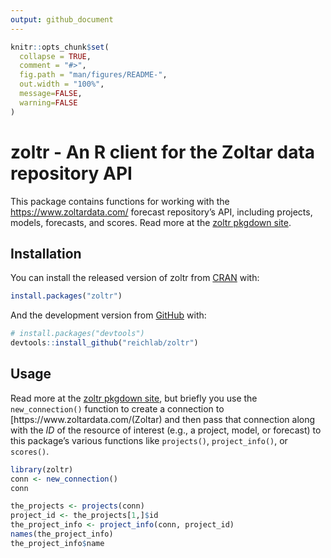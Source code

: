 ```yaml
---
output: github_document
---
```


<!-- README.md is generated from README.Rmd. Please edit that file -->

```r
knitr::opts_chunk$set(
  collapse = TRUE,
  comment = "#>",
  fig.path = "man/figures/README-",
  out.width = "100%",
  message=FALSE, 
  warning=FALSE
)
```


# zoltr - An R client for the Zoltar data repository API

<!-- badges: start -->
<!-- badges: end -->

This package contains functions for working with the [https://www.zoltardata.com/](Zoltar) forecast repository's API,
including projects, models, forecasts, and scores. Read more at the [zoltr pkgdown site](http://reichlab.io/zoltr/).


## Installation

You can install the released version of zoltr from [CRAN](https://CRAN.R-project.org) with:

``` r
install.packages("zoltr")
```

And the development version from [GitHub](https://github.com/) with:

``` r
# install.packages("devtools")
devtools::install_github("reichlab/zoltr")
```


## Usage

Read more at the [zoltr pkgdown site](http://reichlab.io/zoltr/), but briefly you use the `new_connection()` function to
create a connection to [https://www.zoltardata.com/(Zoltar) and then pass that connection along with the _ID_ of the
resource of interest (e.g., a project, model, or forecast) to this package's various functions like `projects()`,
`project_info()`, or `scores()`. 

```r
library(zoltr)
conn <- new_connection()
conn

the_projects <- projects(conn)
project_id <- the_projects[1,]$id
the_project_info <- project_info(conn, project_id)
names(the_project_info)
the_project_info$name
```

